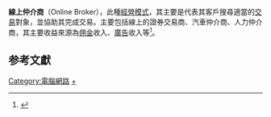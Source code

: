 '''線上仲介商'''（Online Broker），此種[[經營模式|經營模式]]，其主要是代表其客戶搜尋適當的[[交易|交易]]對象，並協助其完成交易。主要包括線上的證券交易商、汽車仲介商、人力仲介商，其主要收益來源為[[佣金|佣金]]收入、[[廣告|廣告]]收入等<ref>
{{Cite book zh 
| author = 林東清
| title = 資訊管理：e化企業的核心競爭能力
| location = 臺北市
| publisher = 智勝文化
| date = 2010
| pages = 259
| id = ISBN 978-957729-810-2 }}</ref>。

==参考文獻==
{{reflist}}

{{商業小作品}}

[[Category:電腦網路|Category:電腦網路]]
[[Category:網路公司|+]]